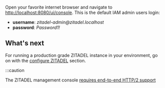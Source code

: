 Open your favorite internet browser and navigate to [http://localhost:8080/ui/console](http://localhost:8080/ui/console).
This is the default IAM admin users login:
- **username**: *zitadel-admin@<span></span>zitadel.localhost*
- **password**: *Password1!*

## What's next

For running a production grade ZITADEL instance in your environment, go on with the [configure ZITADEL](/docs/guides/installation/configure) section.

:::caution

<!-- TODO: Better mark the link in the UI -->
The ZITADEL management console [requires end-to-end HTTP/2 support](/docs/guides/installation/http2-support)
